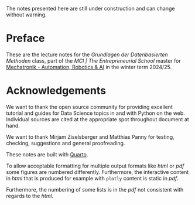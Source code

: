 :::{.callout-warning}
The notes presented here are still under construction and can change without warning.
:::

# Preface {.unnumbered}

These are the lecture notes for the _Grundlagen der Datenbasierten Methoden_ class, part of the _MCI | The Entrepreneurial School_ master for [Mechatronik - Automation, Robotics & AI](https://www.mci.edu/de/studium/master/mechatronik-automation-robotics-ai#im_studium) in the winter term 2024/25.

# Acknowledgements {.unnumbered}

We want to thank the open source community for providing excellent tutorial and guides for Data Science topics in and with Python on the web.
Individual sources are cited at the appropriate spot throughout document at hand.

We want to thank Mirjam Ziselsberger and Matthias Panny for testing, checking, suggestions and general proofreading.

These notes are built with [Quarto](https://quarto.org/).

::: {.content-visible unless-format="html"}
:::: {.callout-note}
To allow acceptable formatting for multiple output formats like _html_ or _pdf_ some figures are numbered differently.
Furthermore, the interactive content in _html_ that is produced for example with `plotly` content is static in _pdf_.

Furthermore, the numbering of some lists is in the _pdf_ not consistent with regards to the _html_.
::::
:::